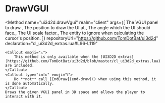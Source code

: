 

# DrawVGUI
<Method
	name="ui3d2d.drawVgui"
	realm="client"
	args={[
		<Argument type="Panel" name="panel">The VGUI panel to draw.</Argument>,
		<Argument type="Vector" name="position">The position to draw the UI at.</Argument>,
		<Argument type="Angle" name="angles">The angle which the UI should face.</Argument>,
		<Argument type="number" name="scale">The UI scale factor.</Argument>,
		<Argument type="Entity" name="ignoredEntity" defaultValue="nil">The entity to ignore when calculating the cursor's position.</Argument>
	]}
	repositoryUrl="https://github.com/TomDotBat/ui3d2d"
	declaration="cl_ui3d2d_extras.lua#L96-L119"
>
	<Callout emoji="⚠️">
		This method is only available when the [UI3D2D extras](https://github.com/TomDotBat/ui3d2d/blob/master/cl_ui3d2d_extras.lua) are included.
	</Callout>
	<Callout type="info" emoji="ℹ️">
		Do **not** call [EndDraw](end-draw)() when using this method, it is done automatically.
	</Callout>
	Draws the given VGUI panel in 3D space and allows the player to interact with it.
</Method>